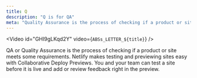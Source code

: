 ```yaml
---
title: Q
description: "Q is for QA"
meta: "Quality Assurance is the process of checking if a product or site meets some requirements. Netlify makes testing and previewing sites easy with Collaborative Deploy Previews."
---
```


<Video id="GHI9gLKqd2Y"  video={`ABSs_LETTER_${title}`} />

QA or Quality Assurance is the process of checking if a product or site meets some requirements. Netlify makes testing and previewing sites easy with Collaborative Deploy Previews. You and your team can test a site before it is live and add or review feedback right in the preview.